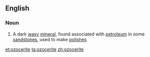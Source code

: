 ==English==

===Noun===
{{en-noun}}

# A dark [[waxy]] [[mineral]], found associated with [[petroleum]] in some [[sandstone]]s, used to make [[polish]]es

[[et:ozocerite]]
[[ta:ozocerite]]
[[zh:ozocerite]]